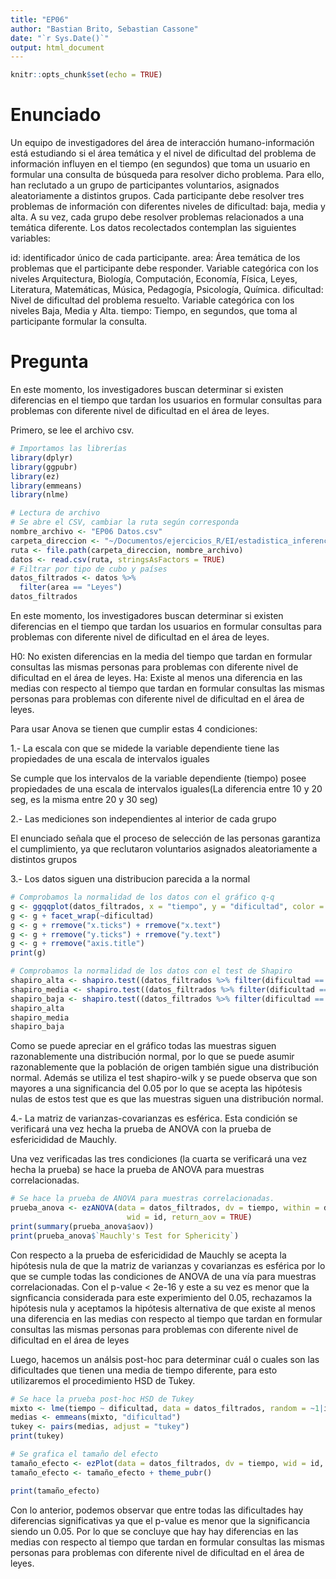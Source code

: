 ---
title: "EP06"
author: "Bastian Brito, Sebastian Cassone"
date: "`r Sys.Date()`"
output: html_document
---

```{r setup, include=FALSE}
knitr::opts_chunk$set(echo = TRUE)
```

# Enunciado

Un equipo de investigadores del área de interacción humano-información está estudiando si el área temática y el nivel de dificultad del problema de información influyen en el tiempo (en segundos) que toma un usuario en formular una consulta de búsqueda para resolver dicho problema. Para ello, han reclutado a un grupo de participantes voluntarios, asignados aleatoriamente a distintos grupos. Cada participante debe resolver tres problemas de información con diferentes niveles de dificultad: baja, media y alta. A su vez, cada grupo debe resolver problemas relacionados a una temática diferente. Los datos recolectados contemplan las siguientes variables:

id: identificador único de cada participante.
area: Área temática de los problemas que el participante debe responder. Variable categórica con los niveles Arquitectura, Biología, Computación, Economía, Física, Leyes, Literatura, Matemáticas, Música, Pedagogía, Psicología, Química.
dificultad: Nivel de dificultad del problema resuelto. Variable categórica con los niveles Baja, Media y Alta.
tiempo: Tiempo, en segundos, que toma al participante formular la consulta.

# Pregunta

En este momento, los investigadores buscan determinar si existen diferencias en el tiempo que tardan los usuarios en formular consultas para problemas con diferente nivel de dificultad en el área de leyes.

Primero, se lee el archivo csv.

```{r}
# Importamos las librerías
library(dplyr)
library(ggpubr)
library(ez)
library(emmeans)
library(nlme)

# Lectura de archivo
# Se abre el CSV, cambiar la ruta según corresponda
nombre_archivo <- "EP06 Datos.csv"
carpeta_direccion <- "~/Documentos/ejercicios_R/EI/estadistica_inferencial_grupo6/EP06"
ruta <- file.path(carpeta_direccion, nombre_archivo)
datos <- read.csv(ruta, stringsAsFactors = TRUE)
# Filtrar por tipo de cubo y países
datos_filtrados <- datos %>%
  filter(area == "Leyes")
datos_filtrados
```

En este momento, los investigadores buscan determinar si existen diferencias en el tiempo que tardan los usuarios en formular consultas para problemas con diferente nivel de dificultad en el área de leyes.

H0: No existen diferencias en la media del tiempo que tardan en formular consultas las mismas personas para problemas con diferente nivel de dificultad en el área de leyes.
Ha: Existe al menos una diferencia en las medias con respecto al tiempo que tardan en formular consultas las mismas personas para problemas con diferente nivel de dificultad en el área de leyes.

Para usar Anova se tienen que cumplir estas 4 condiciones:

1.- La escala con que se midede la variable dependiente tiene las propiedades de una escala de intervalos iguales

Se cumple que los intervalos de la variable dependiente (tiempo) posee propiedades de una escala de intervalos iguales(La diferencia entre 10 y 20 seg, es la misma entre 20 y 30 seg)

2.- Las mediciones son independientes al interior de cada grupo

El enunciado señala que el proceso de selección de las personas garantiza el cumplimiento, ya que reclutaron voluntarios asignados aleatoriamente a distintos grupos

3.- Los datos siguen una distribucion parecida a la normal

```{r}
# Comprobamos la normalidad de los datos con el gráfico q-q
g <- ggqqplot(datos_filtrados, x = "tiempo", y = "dificultad", color = "dificultad")
g <- g + facet_wrap(~dificultad)
g <- g + rremove("x.ticks") + rremove("x.text")
g <- g + rremove("y.ticks") + rremove("y.text")
g <- g + rremove("axis.title")
print(g)

# Comprobamos la normalidad de los datos con el test de Shapiro
shapiro_alta <- shapiro.test((datos_filtrados %>% filter(dificultad == "Alta"))$tiempo)
shapiro_media <- shapiro.test((datos_filtrados %>% filter(dificultad == "Media"))$tiempo)
shapiro_baja <- shapiro.test((datos_filtrados %>% filter(dificultad == "Baja"))$tiempo)
shapiro_alta
shapiro_media
shapiro_baja
```

Como se puede apreciar en el gráfico todas las muestras siguen razonablemente una distribución normal, por lo que se puede asumir razonablemente que la población de origen también sigue una distribución normal. Además se utiliza el test shapiro-wilk y se puede observa que son mayores a una significancia del 0.05 por lo que se acepta las hipótesis nulas de estos test que es que las muestras siguen una distribución normal.


4.- La matriz de varianzas-covarianzas es esférica. Esta condición se verificará una vez hecha la prueba de ANOVA con la prueba de esfericididad de Mauchly.

Una vez verificadas las tres condiciones (la cuarta se verificará una vez hecha la prueba) se hace la prueba de ANOVA para muestras correlacionadas.
```{r}
# Se hace la prueba de ANOVA para muestras correlacionadas.
prueba_anova <- ezANOVA(data = datos_filtrados, dv = tiempo, within = dificultad,
                          wid = id, return_aov = TRUE)
print(summary(prueba_anova$aov))
print(prueba_anova$`Mauchly's Test for Sphericity`)
```
Con respecto a la prueba de esfericididad de Mauchly se acepta la hipótesis nula de que la matriz de varianzas y covarianzas es esférica por lo que se cumple todas las condiciones de ANOVA de una vía para muestras correlacionadas.
Con el p-value < 2e-16 y este a su vez es menor que la signficancia considerada para este experimiento del 0.05, rechazamos la hipótesis nula y aceptamos la hipótesis alternativa de que existe al menos una diferencia en las medias con respecto al tiempo que tardan en formular consultas las mismas personas para problemas con diferente nivel de dificultad en el área de leyes

Luego, hacemos un análsis post-hoc para determinar cuál o cuales son las dificultades que tienen una media de tiempo diferente, para esto utilizaremos el procedimiento HSD de Tukey.

```{r}
# Se hace la prueba post-hoc HSD de Tukey
mixto <- lme(tiempo ~ dificultad, data = datos_filtrados, random = ~1|id)
medias <- emmeans(mixto, "dificultad")
tukey <- pairs(medias, adjust = "tukey")
print(tukey)

# Se grafica el tamaño del efecto
tamaño_efecto <- ezPlot(data = datos_filtrados, dv = tiempo, wid = id, within = dificultad, y_lab= "Tiempo promedio que tarda formular consultas", x = dificultad)
tamaño_efecto <- tamaño_efecto + theme_pubr()

print(tamaño_efecto)
```

Con lo anterior, podemos observar que entre todas las dificultades hay diferencias significativas ya que el p-value es menor que la significancia siendo un 0.05. Por lo que se concluye que hay hay diferencias en las medias con respecto al tiempo que tardan en formular consultas las mismas personas para problemas con diferente nivel de dificultad en el área de leyes.
